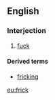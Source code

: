 ==English==

===Interjection===
{{en-interj}}

# {{euphemistic}} [[fuck]]

====Derived terms====
* [[fricking]]

[[eu:frick]]